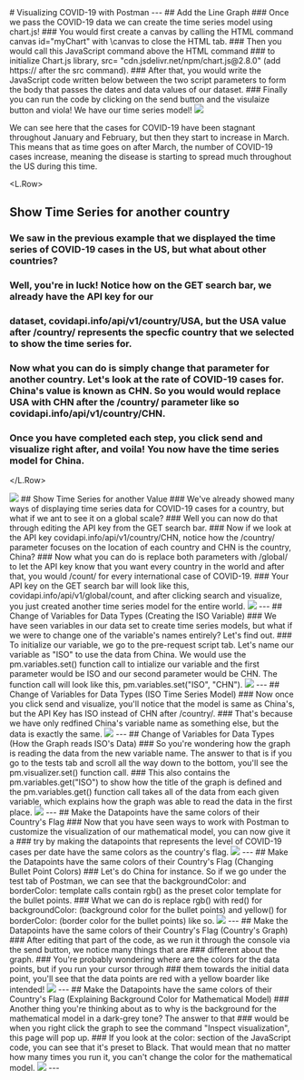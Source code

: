 

<!-- jeffrey's imgs -->

<!--->
<L.Column>

# Visualizing COVID-19 with Postman

</L.Column>

---

<L.Row>

## Add the Line Graph

### Once we pass the COVID-19 data  we can create the time series model using chart.js!
### You would first create a canvas by calling the HTML command canvas id="myChart" with \canvas to close the HTML tab.
### Then you would call this JavaScript command above the HTML command 
### to initialize Chart.js library, src= "cdn.jsdelivr.net/npm/chart.js@2.8.0" (add https:// after the src command).
### After that, you would write the JavaScript code written below between the two script parameters to form the body that passes the dates and data values of our dataset.
### Finally you can run the code by clicking on the send button and the visulaize button and viola! We have our time series model!


</L.Row>


<img src = {usa_graph}/>

<Notes>
  <p> We can see here that the cases for COVID-19 have been stagnant throughout January and February, but then they start to increase
      in March. This means that as time goes on after March, the number of COVID-19 cases increase, meaning the disease is starting to
      spread much throughout the US during this time.
  </p>
    
</Notes>
  
<!--->

<L.Row>

## Show Time Series for another country

### We saw in the previous example that we displayed the time series of COVID-19 cases in the US, but what about other countries?
### Well, you're in luck! Notice how on the GET search bar, we already have the API key for our 
###    dataset, covidapi.info/api/v1/country/USA, but the USA value after /country/ represents the specfic country that we selected to show the time series for.
### Now what you can do is simply change that parameter for another country. Let's look at the rate of COVID-19 cases for. China's value is known as CHN. So you would would replace USA with CHN after the /country/ parameter like so covidapi.info/api/v1/country/CHN.
### Once you have completed each step, you click send and visualize right after, and voila! You now have the time series model for China.

</L.Row>


<img src = {china}/>

<!--->

<L.Row>

## Show Time Series for another Value

### We've already showed many ways of displaying time series data for COVID-19 cases for a country, but what if we ant to see it on a global scale?
### Well you can now do that through editing the API key from the GET search bar.
### Now if we look at the API key covidapi.info/api/v1/country/CHN, notice how the /country/ parameter focuses on the location of each country and CHN is the country, China?
### Now what you can do is replace both parameters with /global/ to let the API key know that you want every country in the world and after that, you would /count/ for every international case of COVID-19.
### Your API key on the GET search bar will look like this, covidapi.info/api/v1/global/count, and after clicking search and visualize, you just created another time series model for the entire world.

</L.Row>


<img src = {global_graph}/>

---

<L.Row>

## Change of Variables for Data Types (Creating the ISO Variable)

### We have seen variables in our data set to create time series models, but what if we were to change one of the variable's names entirely? Let's find out.
### To initialize our variable, we go to the pre-request script tab. Let's name our variable as "ISO" to use the data from China. We would use the pm.variables.set() function call to intialize our variable and the first parameter would be ISO and our second parameter would be CHN. The function call will look like this, pm.variables.set("ISO", "CHN").

</L.Row>


<img src = {iso}/>

---

<L.Row>

## Change of Variables for Data Types (ISO Time Series Model)

### Now once you click send and visualize, you'll notice that the model is same as China's, but the API Key has ISO instead of CHN after /country/.
### That's because we have only redfined China's variable name as something else, but the data is exactly the same.

</L.Row>


<img src = {russel}/>

---

<L.Row>

## Change of Variables for Data Types (How the Graph reads ISO's Data)

### So you're wondering how the graph is reading the data from the new variable name. The answer to that is if you go to the tests tab and scroll all the way down to the bottom, you'll see the pm.visualizer.set() function call.
### This also contains the pm.variables.get("ISO") to show how the title of the graph is defined and the pm.variables.get() function call takes all of the data from each given variable, which explains how the graph was able to read the data in the first place.

</L.Row>


<img src = {iso_code}/>

---

<L.Row>

## Make the Datapoints have the same colors of their Country's Flag

###  Now that you have seen ways to work with Postman to customize the visualization of our mathematical model, you can now give it a
### try by making the datapoints that represents the level of COVID-19 cases per date have the same colors as the country's flag.

</L.Row>


<img src = {china_before_colors}/>

---

<L.Row>

## Make the Datapoints have the same colors of their Country's Flag (Changing Bullet Point Colors)

### Let's do China for instance. So if we go under the test tab of Postman, we can see that the backgroundColor: and borderColor: template calls contain rgb() as the preset color template for the bullet points.
### What we can do is replace rgb() with red() for backgroundColor: (background color for the bullet points) and yellow() for borderColor: (border color for the bullet points) like so.

</L.Row>


<img src = {image}/>

---

<L.Row>

## Make the Datapoints have the same colors of their Country's Flag (Country's Graph)

### After editing that part of the code, as we run it through the console via the send button, we notice many things that are
### different about the graph.
### You're probably wondering where are the colors for the data points, but if you run your cursor through
###   them towards the initial data point, you'll see that the data points are red with a yellow boarder like intended!

</L.Row>


<img src = {image_1}/>

---

<L.Row>

## Make the Datapoints have the same colors of their Country's Flag (Explaining Background Color for Mathematical Model)

### Another thing you're thinking about as to why is the background for the mathematical model in a dark-grey tone? The answer to that
###  would be when you right click the graph to see the command "Inspect visualization", this page will pop up.
### If you look at the color: section of the JavaScript code, you can see that it's preset to Black. That would mean that no matter how many times you run it, you can't change the color for the mathematical model.

</L.Row>


<img src = {image_2}/>

---
